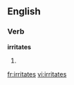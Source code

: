 
==English==

===Verb===
'''irritates'''

# {{third-person singular of|[[irritate]]}}

[[fr:irritates]]
[[vi:irritates]]